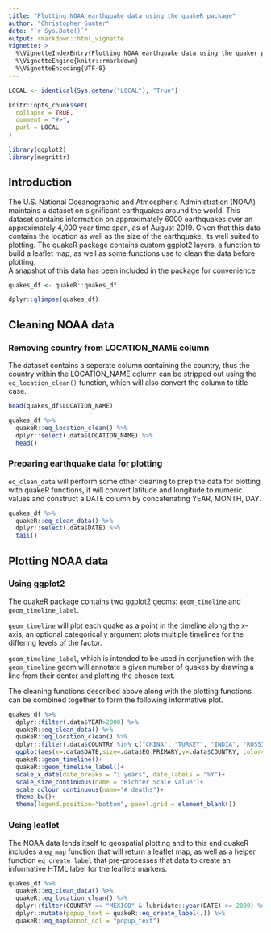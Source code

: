 ```yaml
---
title: "Plotting NOAA earthquake data using the quakeR package"
author: "Christopher Sumter"
date: "`r Sys.Date()`"
output: rmarkdown::html_vignette
vignette: >
  %\VignetteIndexEntry{Plotting NOAA earthquake data using the quaker package}
  %\VignetteEngine{knitr::rmarkdown}
  %\VignetteEncoding{UTF-8}
---
```


```r

LOCAL <- identical(Sys.getenv("LOCAL"), "True")

knitr::opts_chunk$set(
  collapse = TRUE,
  comment = "#>", 
  purl = LOCAL
)

library(ggplot2)
library(magrittr)

```

## Introduction
The U.S. National Oceanographic and Atmospheric Administration (NOAA) maintains a dataset on significant earthquakes around the world. This dataset contains information on approximately 6000 earthquakes over an approximately 4,000 year time span, as of August 2019. Given that this data contains the location as well as the size of the earthquake, its well suited to plotting. The quakeR package contains custom ggplot2 layers, a function to build a leaflet map, as well as some functions use to clean the data before plotting.   
A snapshot of this data has been included in the package for convenience

```r

quakes_df <- quakeR::quakes_df

dplyr::glimpse(quakes_df)

```


## Cleaning NOAA data

### Removing country from LOCATION_NAME column

The dataset contains a seperate column containing the country, thus the country within the LOCATION_NAME column can be stripped out using the `eq_location_clean()` function, which will also convert the column to title case.

```r


head(quakes_df$LOCATION_NAME)

quakes_df %>% 
  quakeR::eq_location_clean() %>% 
  dplyr::select(.data$LOCATION_NAME) %>% 
  head()


```

### Preparing earthquake data for plotting

`eq_clean_data` will perform some other cleaning to prep the data for plotting with quakeR functions, it will convert latitude and longitude to numeric values and construct a DATE column by concatenating YEAR, MONTH, DAY.

```r

quakes_df %>% 
  quakeR::eq_clean_data() %>% 
  dplyr::select(.data$DATE) %>% 
  tail()

```

## Plotting NOAA data

### Using ggplot2

The quakeR package contains two ggplot2 geoms: `geom_timeline` and `geom_timeline_label`.

`geom_timeline` will plot each quake as a point in the timeline along the x-axis, an optional categorical y argument plots multiple timelines for the differing levels of the factor.

`geom_timeline_label`, which is intended to be used in conjunction with the `geom_timeline` geom will annotate a given number of quakes by drawing a line from their center and plotting the chosen text.

The cleaning functions described above along with the plotting functions can be combined together to form the following informative plot.

```r


quakes_df %>%
  dplyr::filter(.data$YEAR>2000) %>%
  quakeR::eq_clean_data() %>%
  quakeR::eq_location_clean() %>%
  dplyr::filter(.data$COUNTRY %in% c("CHINA", "TURKEY", "INDIA", "RUSSIA")) %>% 
  ggplot(aes(x=.data$DATE,size=.data$EQ_PRIMARY,y=.data$COUNTRY, color=.data$DEATHS,      label=.data$LOCATION_NAME))+
  quakeR::geom_timeline()+
  quakeR::geom_timeline_label()+
  scale_x_date(date_breaks = "1 years", date_labels = "%Y")+
  scale_size_continuous(name = "Richter Scale Value")+
  scale_colour_continuous(name="# deaths")+
  theme_bw()+
  theme(legend.position="bottom", panel.grid = element_blank())

```

### Using leaflet

The NOAA data lends itself to geospatial plotting and to this end quakeR includes a `eq_map` function that will return a leaflet map, as well as a helper function `eq_create_label` that pre-processes that data to create an informative HTML label for the leaflets markers.

```r
quakes_df %>%
  quakeR::eq_clean_data() %>%
  quakeR::eq_location_clean() %>% 
  dplyr::filter(COUNTRY == "MEXICO" & lubridate::year(DATE) >= 2000) %>% 
  dplyr::mutate(popup_text = quakeR::eq_create_label(.)) %>% 
  quakeR::eq_map(annot_col = "popup_text")
```



